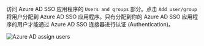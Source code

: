 访问 Azure AD SSO 应用程序的 `Users and groups` 部分。点击 `Add user/group` 将用户分配到 Azure AD SSO 应用程序。只有分配到你的 Azure AD SSO 应用程序的用户才能通过 Azure AD SSO 连接器进行认证 (Authentication)。

<img src="/img/assets/azure_ad_assign_users.webp" alt="Azure AD assign users" />
